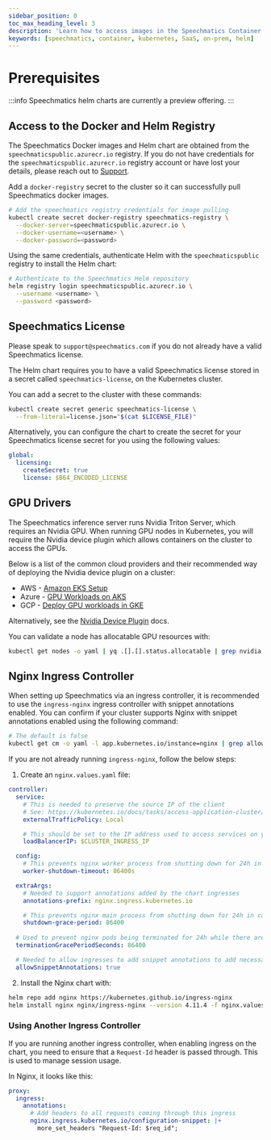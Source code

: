 ```yaml
---
sidebar_position: 0
toc_max_heading_level: 3
description: 'Learn how to access images in the Speechmatics Container system'
keywords: [speechmatics, container, kubernetes, SaaS, on-prem, helm]
---
```



# Prerequisites

:::info
Speechmatics helm charts are currently a preview offering.
:::

## Access to the Docker and Helm Registry

The Speechmatics Docker images and Helm chart are obtained from the `speechmaticspublic.azurecr.io` registry. If you do not have credentials for the `speechmaticspublic.azurecr.io` registry account or have lost your details, please reach out to [Support](https://support.speechmatics.com).

Add a `docker-registry` secret to the cluster so it can successfully pull Speechmatics docker images.

```bash
# Add the speechmatics registry credentials for image pulling
kubectl create secret docker-registry speechmatics-registry \
  --docker-server=speechmaticspublic.azurecr.io \
  --docker-username=<username> \
  --docker-password=<password>
```

Using the same credentials, authenticate Helm with the `speechmaticspublic` registry to install the Helm chart:

```bash
# Authenticate to the Speechmatics Helm repository
helm registry login speechmaticspublic.azurecr.io \
  --username <username> \
  --password <password>
```

## Speechmatics License

Please speak to `support@speechmatics.com` if you do not already have a valid Speechmatics license.

The Helm chart requires you to have a valid Speechmatics license stored in a secret called `speechmatics-license`, on the Kubernetes cluster. 

You can add a secret to the cluster with these commands:

```bash
kubectl create secret generic speechmatics-license \
  --from-literal=license.json="$(cat $LICENSE_FILE)"
```

Alternatively, you can configure the chart to create the secret for your Speechmatics license secret for you using the following values:

```yaml
global:
  licensing:
    createSecret: true
    license: $B64_ENCODED_LICENSE
```

## GPU Drivers

The Speechmatics inference server runs Nvidia Triton Server, which requires an Nvidia GPU. When running GPU nodes in Kubernetes, you will require the Nvidia device plugin which allows containers on the cluster to access the GPUs.

Below is a list of the common cloud providers and their recommended way of deploying the Nvidia device plugin on a cluster:

* AWS - [Amazon EKS Setup](https://docs.aws.amazon.com/deep-learning-containers/latest/devguide/deep-learning-containers-eks-setup.html#deep-learning-containers-eks-setup-gpu-clusters)
* Azure - [GPU Workloads on AKS](https://learn.microsoft.com/en-us/azure/aks/gpu-cluster?tabs=add-ubuntu-gpu-node-pool#nvidia-device-plugin-installation)
* GCP - [Deploy GPU workloads in GKE](https://cloud.google.com/kubernetes-engine/docs/how-to/gpus#installing_drivers)

Alternatively, see the [Nvidia Device Plugin](https://github.com/NVIDIA/k8s-device-plugin#deployment-via-helm) docs.

You can validate a node has allocatable GPU resources with:

```bash
kubectl get nodes -o yaml | yq .[].[].status.allocatable | grep nvidia
```

## Nginx Ingress Controller

When setting up Speechmatics via an ingress controller, it is recommended to use the `ingress-nginx` ingress controller with snippet annotations enabled. You can confirm if your cluster supports Nginx with snippet annotations enabled using the following command:

```bash
# The default is false
kubectl get cm -o yaml -l app.kubernetes.io/instance=nginx | grep allow-snippet-annotations
```

If you are not already running `ingress-nginx`, follow the below steps:

1. Create an `nginx.values.yaml` file:

```yaml
controller:
  service:
    # This is needed to preserve the source IP of the client
    # See: https://kubernetes.io/docs/tasks/access-application-cluster/create-external-load-balancer/#preserving-the-client-source-ip
    externalTrafficPolicy: Local

    # This should be set to the IP address used to access services on your cluster
    loadBalancerIP: $CLUSTER_INGRESS_IP

  config:
    # This prevents nginx worker process from shutting down for 24h in case of active sessions
    worker-shutdown-timeout: 86400s

  extraArgs:
    # Needed to support annotations added by the chart ingresses
    annotations-prefix: nginx.ingress.kubernetes.io

    # This prevents nginx main process from shutting down for 24h in case of active sessions
    shutdown-grace-period: 86400
 
  # Used to prevent nginx pods being terminated for 24h while there are active sessions
  terminationGracePeriodSeconds: 86400

  # Needed to allow ingresses to add snippet annotations to add necessary headers
  allowSnippetAnnotations: true
```

2. Install the Nginx chart with:

```bash
helm repo add nginx https://kubernetes.github.io/ingress-nginx
helm install nginx nginx/ingress-nginx --version 4.11.4 -f nginx.values.yaml
```

### Using Another Ingress Controller

If you are running another ingress controller, when enabling ingress on the chart, you need to ensure that a `Request-Id` header is passed through. This is used to manage session usage.

In Nginx, it looks like this:

```yaml
proxy:
  ingress:
    annotations:
      # Add headers to all requests coming through this ingress
      nginx.ingress.kubernetes.io/configuration-snippet: |+
        more_set_headers "Request-Id: $req_id";
```
